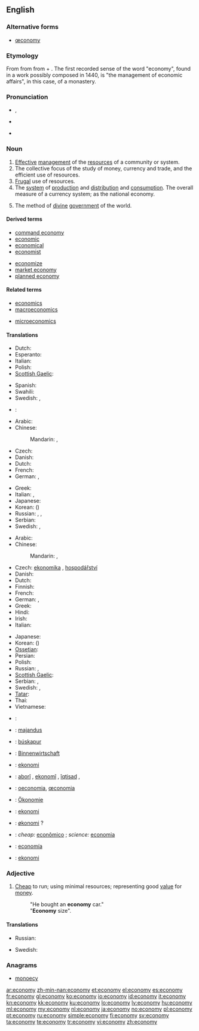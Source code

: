 {{wikipedia|dab=economy (disambiguation)|economy}}
==English==

===Alternative forms===
* [[œconomy]]

===Etymology===
From {{etyl|la|en}} {{term|oeconomia|lang=la}} from {{etyl|grc|en}} {{term|οἰκονομία||management of a household, administration|tr=oikonomia|lang=grc|sc=polytonic}} from {{term|οἶκος||house|tr=oikos|lang=grc|sc=polytonic}} + {{term|νόμος||law|tr=nomos|lang=grc|sc=polytonic}}. The first recorded sense of the word "economy", found in a work possibly composed in 1440, is "the management of economic affairs", in this case, of a monastery.

===Pronunciation===
* {{a|RP}} {{IPA|/iːˈkɒn.ə.mi/|/ɪˈkɒn.ə.mi/}}, {{SAMPA|/i:"kQn.@.mi/|/I"kQn.@.mi/}}
* {{a|US}} {{enPR|ĕ'kô'nô'mĕ}}
* {{audio|en-us-economy.ogg|Audio (US)}}

===Noun===
{{wikipedia}}
{{en-noun|econom|ies}}

# [[effective|Effective]] [[management]] of the [[resource]]s of a community or system.
# The collective focus of the study of money, currency and trade, and the efficient use of resources.
# [[frugal|Frugal]] use of resources.
# The [[system]] of [[production]] and [[distribution]] and [[consumption]]. The overall measure of a currency system; as the national economy.
# {{theology}} The method of [[divine]] [[government]] of the world.

====Derived terms====
{{rel-top|Terms derived from ''economy''}}
* [[command economy]]
* [[economic]]
* [[economical]]
* [[economist]]
{{rel-mid}}
* [[economize]]
* [[market economy]]
* [[planned economy]]
{{rel-bottom}}

====Related terms====
{{rel-top|Terms etymologically related to ''economy''}}
* [[economics]]
* [[macroeconomics]]
{{rel-mid}}
* [[microeconomics]]
{{rel-bottom}}

====Translations====
{{trans-top|effective management of the resources of a community or system}}
* Dutch: {{t+|nl|economie|f}}
* Esperanto: {{t|eo|ekonomio}}
* Italian: {{t+|it|economia|f}}
* Polish: {{t+|pl|gospodarka|f}}
* [[Scottish Gaelic]]: {{t|gd|eaconomaidh|m}}
{{trans-mid}}
* Spanish: {{t|es|economía|f}}
* Swahili: {{t+|sw|uchumi|xs=Swahili}}
* Swedish: {{t|sv|ekonomi|c}}, {{t|sv|hushållning|c}}
* {{ttbc|el}}: {{t+|el|οικονομία|f|tr=oikonomía|sc=Grek}}
{{trans-bottom}}

{{trans-top|frugal use of resources}}
* Arabic: {{t+|ar|اقتصاد|m|tr=iqtiSaad}}
* Chinese:
*: Mandarin: {{t|zh|經濟|sc=Hani}}, {{t|zh|经济|tr=jīngjì|sc=Hani}}
* Czech: {{t-|cs|úspornost|f}}
* Danish: {{t-|da|økonomi|c}}
* Dutch: {{t+|nl|economie|f}}
* French: {{t+|fr|économie|f}}
* German: {{t+|de|Wirtschaft|f}}, {{t+|de|Ökonomie|f}}
{{trans-mid}}
* Greek: {{t+|el|οικονομία|f|tr=oikonomía|sc=Grek}}
* Italian: {{t+|it|economia|f}}, {{t+|it|risparmio|m}}
* Japanese: {{t|ja|経済|tr=けいざい, keizai|sc=Jpan}}
* Korean: {{t|ko|경제|tr=gyeongje|sc=Kore}} ({{t|ko|經濟|sc=Kore}})
* Russian: {{t|ru|экономия|f|tr=ekonómija|sc=Cyrl}}, {{t|ru|бережливость|f|tr=berežlívost’|sc=Cyrl}}, {{t|ru|экономичность|f|tr=ekonomíčnost’|sc=Cyrl}}
* Serbian: {{t-|sr|privreda|f}}
* Swedish: {{t|sv|ekonomi|c}}, {{t|sv|hushållning|c}}
{{trans-bottom}}

{{trans-top|production and distribution and consumption}}
* Arabic: {{t+|ar|اقتصاد|m|tr=iqtiSaad}}
* Chinese:
*: Mandarin: {{t|zh|經濟|sc=Hani}}, {{t|zh|经济|tr=jīngjì|sc=Hani}}
* Czech: [[ekonomika]] {{f}}, [[hospodářství]] {{n}}
* Danish: {{t-|da|økonomi|c}}
* Dutch: {{t+|nl|economie|f}}
* Finnish: {{t+|fi|talous}}
* French: {{t+|fr|économie|f}}
* German: {{t+|de|Wirtschaft|f}}, {{t+|de|Ökonomie|f}}
* Greek: {{t+|el|οικονομία|f|tr=oikonomía|sc=Grek}}
* Hindi: {{t|hi|किफायत|tr=kiphāyat|sc=Deva}}
* Irish: {{t|ga|geilleagar|m|xs=Irish}}
* Italian: {{t+|it|economia|f}}
{{trans-mid}}
* Japanese: {{t|ja|経済|tr=けいざい, keizai|sc=Jpan}}
* Korean: {{t|ko|경제|tr=gyeongje|sc=Kore}} ({{t|ko|經濟|sc=Kore}})
* [[Ossetian]]: {{tø|os|экономикæ|tr=ekonomikae|sc=Cyrl}}
* Persian: {{t-|fa|اقتصاد|tr=eqteSâd|xs=Persian}}
* Polish: {{t+|pl|ekonomia|f}}
* Russian: {{t|ru|экономика|f|tr=ekonómika|sc=Cyrl}}, {{t|ru|хозяйство|n|tr=xozjájstvo|sc=Cyrl}}
* [[Scottish Gaelic]]: {{t|gd|eaconomaidh|m}}
* Serbian: {{t-|sr|привреда|sc=Cyrl}}, {{t-|sr|privreda|f}}
* Swedish: {{t|sv|ekonomi|c}}, {{t|sv|hushållning|c}}
* [[Tatar]]: {{t|tt|икътисад|tr=ik'tisad|sc=Cyrl|xs=Tatar}}
* Thai: {{t|th|เศรษฐกิจ|tr=sàyttàgìt|sc=Thai}}
* Vietnamese: {{t|vi|tiết kiệm|alt=sự tiết kiệm}}
{{trans-bottom}}

{{checktrans-top}}
* {{ttbc|hy}}: {{t-|hy|տնտեսություն|tr=tntesut'yun}}
* {{ttbc|et}}: [[majandus]]
* {{ttbc|fo}}: [[búskapur]] {{m}}
* {{ttbc|de}}: [[Binnenwirtschaft]]
* {{ttbc|io}}: [[ekonomi]]
* {{ttbc|ku}}: [[aborî]] {{f}}, [[ekonomî]] {{f}}, [[îqtisad]] {{f}}, {{ku-Arab|[[ئابووری]]}}
{{trans-mid}}
* {{ttbc|la}}: [[oeconomia]], [[œconomia]] {{f}}
* {{ttbc|lb}}: [[Ökonomie]] {{f}}
* {{ttbc|ml}}: [[ekonomi]]
* {{ttbc|no}}: [[økonomi]] ? {{f}}
* {{ttbc|pt}}: ''cheap:'' [[econômico]] {{m}}; ''science:'' [[economia]] {{f}}
* {{ttbc|es}}: [[economía]] {{f}}
* {{ttbc|tr}}: [[ekonomi]]
{{trans-bottom}}

===Adjective===
{{en-adj|-}}

# [[cheap|Cheap]] to run; using minimal resources; representing good [[value]] for [[money]].
#: "He bought an '''economy''' car."
#: "'''Economy''' size".

====Translations====
{{trans-top|cheap to run}}
* Russian: {{t|ru|экономный|tr=ekonómnyj|sc=Cyrl}}
{{trans-mid}}
* Swedish: {{t|sv|ekonomisk}}
{{trans-bottom}}

===Anagrams===
* [[monoecy#English|monoecy]]

[[ar:economy]]
[[zh-min-nan:economy]]
[[et:economy]]
[[el:economy]]
[[es:economy]]
[[fr:economy]]
[[gl:economy]]
[[ko:economy]]
[[io:economy]]
[[id:economy]]
[[it:economy]]
[[kn:economy]]
[[kk:economy]]
[[ku:economy]]
[[lo:economy]]
[[lv:economy]]
[[hu:economy]]
[[ml:economy]]
[[my:economy]]
[[nl:economy]]
[[ja:economy]]
[[no:economy]]
[[pl:economy]]
[[pt:economy]]
[[ru:economy]]
[[simple:economy]]
[[fi:economy]]
[[sv:economy]]
[[ta:economy]]
[[te:economy]]
[[tr:economy]]
[[vi:economy]]
[[zh:economy]]